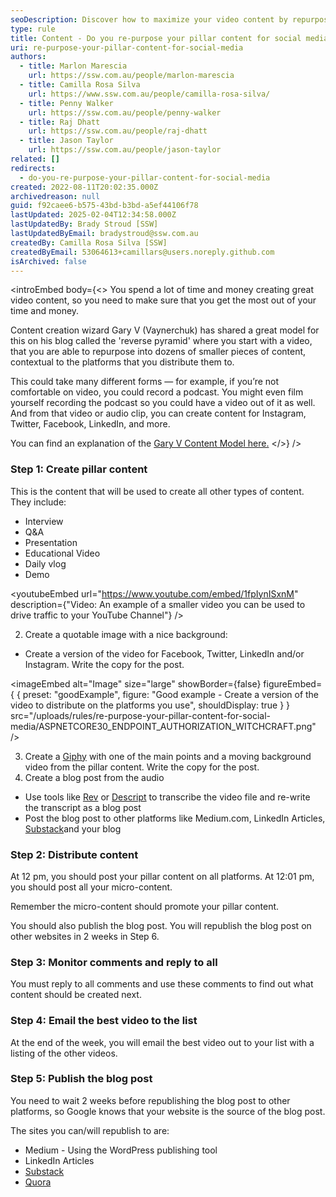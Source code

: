 ```yaml
---
seoDescription: Discover how to maximize your video content by repurposing pillar content into engaging micro-content for Instagram, Twitter, Facebook, and LinkedIn.
type: rule
title: Content - Do you re-purpose your pillar content for social media?
uri: re-purpose-your-pillar-content-for-social-media
authors:
  - title: Marlon Marescia
    url: https://ssw.com.au/people/marlon-marescia
  - title: Camilla Rosa Silva
    url: https://www.ssw.com.au/people/camilla-rosa-silva/
  - title: Penny Walker
    url: https://ssw.com.au/people/penny-walker
  - title: Raj Dhatt
    url: https://ssw.com.au/people/raj-dhatt
  - title: Jason Taylor
    url: https://ssw.com.au/people/jason-taylor
related: []
redirects:
  - do-you-re-purpose-your-pillar-content-for-social-media
created: 2022-08-11T20:02:35.000Z
archivedreason: null
guid: f92caee6-b575-43bd-b3bd-a5ef44106f78
lastUpdated: 2025-02-04T12:34:58.000Z
lastUpdatedBy: Brady Stroud [SSW]
lastUpdatedByEmail: bradystroud@ssw.com.au
createdBy: Camilla Rosa Silva [SSW]
createdByEmail: 53064613+camillars@users.noreply.github.com
isArchived: false
---
```

<introEmbed
  body={<>
You spend a lot of time and money creating great video content, so you need to make sure that you get the most out of your time and money.

Content creation wizard Gary V (Vaynerchuk) has shared a great model for this on his blog called the 'reverse pyramid' where you start with a video, that you are able to repurpose into dozens of smaller pieces of content, contextual to the platforms that you distribute them to.

This could take many different forms — for example, if you’re not comfortable on video, you could record a podcast. You might even film yourself recording the podcast so you could have a video out of it as well. And from that video or audio clip, you can create content for Instagram, Twitter, Facebook, LinkedIn, and more.

You can find an explanation of the [Gary V Content Model here.](https://www.garyvaynerchuk.com/how-to-create-64-pieces-of-content-in-a-day)
  </>}
/>
### Step 1: Create pillar content

This is the content that will be used to create all other types of content. They include:

* Interview
* Q&A
* Presentation
* Educational Video
* Daily vlog
* Demo


<youtubeEmbed url="https://www.youtube.com/embed/1fpIynISxnM" description={"Video: An example of a smaller video you can be used to drive traffic to your YouTube Channel"} />


2. Create a quotable image with a nice background:

* Create a version of the video for Facebook, Twitter, LinkedIn and/or Instagram. Write the copy for the post.

<imageEmbed
  alt="Image"
  size="large"
  showBorder={false}
  figureEmbed={ {
    preset: "goodExample",
    figure: "Good example - Create a version of the video to distribute on the platforms you use",
    shouldDisplay: true
  } }
  src="/uploads/rules/re-purpose-your-pillar-content-for-social-media/ASPNETCORE30_ENDPOINT_AUTHORIZATION_WITCHCRAFT.png"
/>


3. Create a [Giphy](https://giphy.com/) with one of the main points and a moving background video from the pillar content. Write the copy for the post.
4. Create a blog post from the audio

* Use tools like [Rev](https://www.rev.com) or [Descript](https://www.descript.com/) to transcribe the video file and re-write the transcript as a blog post
* Post the blog post to other platforms like Medium.com, LinkedIn Articles, [Substack](https://substack.com/)and your blog

### Step 2: Distribute content

At 12 pm, you should post your pillar content on all platforms. At 12:01 pm, you should post all your micro-content.

Remember the micro-content should promote your pillar content.

You should also publish the blog post. You will republish the blog post on other websites in 2 weeks in Step 6.

### Step 3: Monitor comments and reply to all

You must reply to all comments and use these comments to find out what content should be created next.

### Step 4: Email the best video to the list

At the end of the week, you will email the best video out to your list with a listing of the other videos.

### Step 5: Publish the blog post

You need to wait 2 weeks before republishing the blog post to other platforms, so Google knows that your website is the source of the blog post.

The sites you can/will republish to are:

* Medium - Using the WordPress publishing tool
* LinkedIn Articles
* [Substack](https://substack.com/)
* [Quora](https://www.quora.com/)
